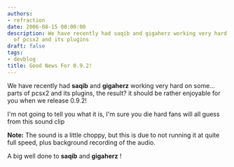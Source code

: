 ```yaml
---
authors:
- refraction
date: 2006-08-15 00:00:00
description: We have recently had saqib and gigaherz working very hard on some parts
  of pcsx2 and its plugins
draft: false
tags:
- devblog
title: Good News For 0.9.2!
---
```


We have recently had **saqib** and **gigaherz** working very hard on
some... parts of pcsx2 and its plugins, the result? it should be rather
enjoyable for you when we release 0.9.2!

<!-- truncate -->

I'm not going to tell you what it is, I'm sure you die hard fans will
all guess from this sound clip

**Note:** The sound is a little choppy, but this is due to not running
it at quite full speed, plus background recording of the audio.

A big well done to **saqib** and **gigaherz** !

<!-- TODO legacy **Pcsx2prog.mp3** - 1min 128kbps Stereo MP3 -->